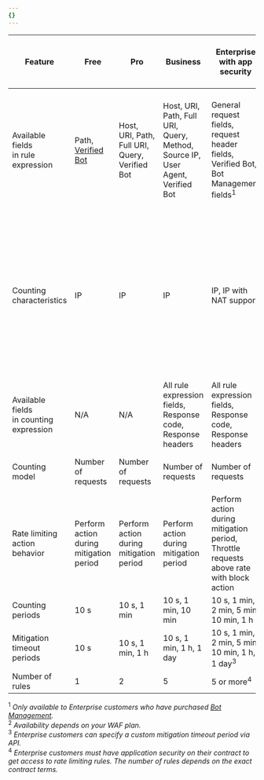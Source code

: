```yaml
---
{}
---
```


| Feature                                     | Free                                                                                                  | Pro                                            | Business                                                                      | Enterprise with app security                                                                   | Enterprise with Advanced Rate Limiting                                                                                                                                                           |
| ------------------------------------------- | ----------------------------------------------------------------------------------------------------- | ---------------------------------------------- | ----------------------------------------------------------------------------- | ---------------------------------------------------------------------------------------------- | ------------------------------------------------------------------------------------------------------------------------------------------------------------------------------------------------ |
| Available fields<br/>in rule expression     | Path, [Verified Bot](/ruleset-engine/rules-language/fields/reference/cf.bot_management.verified_bot/) | Host, URI, Path, Full URI, Query, Verified Bot | Host, URI, Path, Full URI, Query, Method, Source IP, User Agent, Verified Bot | General request fields, request header fields, Verified Bot, Bot Management fields<sup>1</sup> | General request fields, request header fields, Verified Bot, Bot Management fields<sup>1</sup>, request body fields<sup>2</sup>                                                                  |
| Counting characteristics                    | IP                                                                                                    | IP                                             | IP                                                                            | IP, IP with NAT support                                                                        | IP, IP with NAT support, Query, Host, Headers, Cookie, ASN, Country, Path, JA3/JA4 Fingerprint<sup>1</sup>, JSON field value<sup>2</sup>, Body<sup>2</sup>, Form input value<sup>2</sup>, Custom |
| Available fields<br/>in counting expression | N/A                                                                                                   | N/A                                            | All rule expression fields, Response code, Response headers                   | All rule expression fields, Response code, Response headers                                    | All rule expression fields, Response code, Response headers                                                                                                                                      |
| Counting model                              | Number of requests                                                                                    | Number of requests                             | Number of requests                                                            | Number of requests                                                                             | Number of requests,<br/>[complexity score](/waf/rate-limiting-rules/request-rate/#complexity-based-rate-limiting)                                                                                |
| Rate limiting<br/>action behavior           | Perform action during mitigation period                                                               | Perform action during mitigation period        | Perform action during mitigation period                                       | Perform action during mitigation period,<br/>Throttle requests above rate with block action    | Perform action during mitigation period,<br/>Throttle requests above rate with block action                                                                                                      |
| Counting periods                            | 10 s                                                                                                  | 10 s, 1 min                                    | 10 s, 1 min, 10 min                                                           | 10 s, 1 min, 2 min, 5 min, 10 min, 1 h                                                         | 10 s, 1 min, 2 min, 5 min, 10 min, 1 h                                                                                                                                                           |
| Mitigation timeout periods                  | 10 s                                                                                                  | 10 s, 1 min, 1 h                               | 10 s, 1 min, 1 h, 1 day                                                       | 10 s, 1 min, 2 min, 5 min, 10 min, 1 h, 1 day<sup>3</sup>                                      | 10 s, 1 min, 2 min, 5 min, 10 min, 1 h, 1 day<sup>3</sup>                                                                                                                                        |
| Number of rules                             | 1                                                                                                     | 2                                              | 5                                                                             | 5 or more<sup>4</sup>                                                                          | 100                                                                                                                                                                                              |

<sup>1</sup> *Only available to Enterprise customers who have purchased [Bot
Management](/bots/plans/bm-subscription/).*
<br /> <sup>2</sup> *Availability depends on your WAF plan.*
<br /> <sup>3</sup> *Enterprise customers can specify a custom mitigation
timeout period via API.*
<br /> <sup>4</sup> *Enterprise customers must have application security on
their contract to get access to rate limiting rules. The number of rules depends
on the exact contract terms.*
